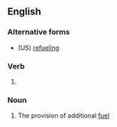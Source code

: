 ==English==

===Alternative forms===
* (US) [[refueling]]

===Verb===
{{head|en|verb form}}

# {{lb|en|British}} {{present participle of|refuel|lang=en|nocat=1}}

===Noun===
{{en-noun|~|refuellings}}

# The provision of additional [[fuel]]